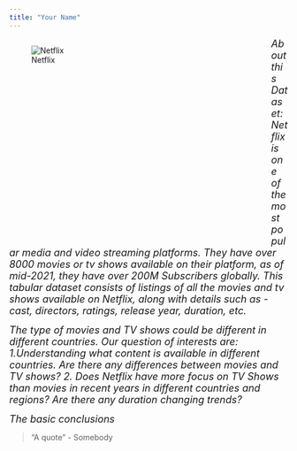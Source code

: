 ```yaml
---
title: "Your Name"
---
```


<div style= "float : left; position : relative; top: 0px; width : 450px; height : 360px; padding-right: 24px; margin-bottom : 0px">
![Netflix](./Netflix-logo-red-black-png.png)

</div>

<font size = "4"> 
*About this Dataset: Netflix is one of the most popular media and video streaming platforms. They have over 8000 movies or tv shows available on their platform, as of mid-2021, they have over 200M Subscribers globally. This tabular dataset consists of listings of all the movies and tv shows available on Netflix, along with details such as - cast, directors, ratings, release year, duration, etc.*  
</font>  
  
  
  
<font size = "4">
*The type of movies and TV shows could be different in different countries. Our question of interests are: 1.Understanding what content is available in different countries. Are there any differences between movies and TV shows? 2. Does Netflix have more focus on TV Shows than movies in recent years in different countries and regions? Are there any duration changing trends?*  
</font>


<font size = "4">
*The basic conclusions*  
</font>

>"A quote" - Somebody

